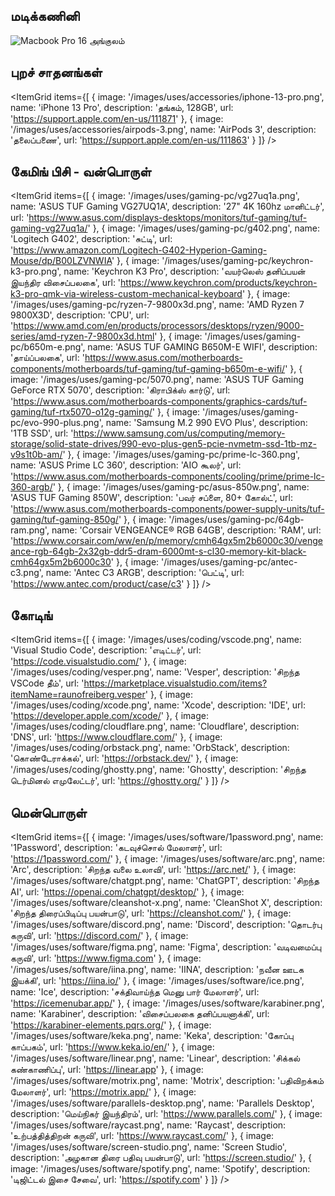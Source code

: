 ## மடிக்கணினி

<Image
  src='/images/uses/macbook-pro-16-inch.png'
  alt='Macbook Pro 16 அங்குலம்'
  width={1920}
  height={1080}
  lazy={false}
  priority
/>

## புறச் சாதனங்கள்

<ItemGrid
  items={[
    {
      image: '/images/uses/accessories/iphone-13-pro.png',
      name: 'iPhone 13 Pro',
      description: 'தங்கம், 128GB',
      url: 'https://support.apple.com/en-us/111871'
    },
    {
      image: '/images/uses/accessories/airpods-3.png',
      name: 'AirPods 3',
      description: 'தலைப்பணை',
      url: 'https://support.apple.com/en-us/111863'
    }
  ]}
/>

## கேமிங் பிசி - வன்பொருள்

<ItemGrid
  items={[
    {
      image: '/images/uses/gaming-pc/vg27uq1a.png',
      name: 'ASUS TUF Gaming VG27UQ1A',
      description: '27" 4K 160hz மானிட்டர்',
      url: 'https://www.asus.com/displays-desktops/monitors/tuf-gaming/tuf-gaming-vg27uq1a/'
    },
    {
      image: '/images/uses/gaming-pc/g402.png',
      name: 'Logitech G402',
      description: 'சுட்டி',
      url: 'https://www.amazon.com/Logitech-G402-Hyperion-Gaming-Mouse/dp/B00LZVNWIA'
    },
    {
      image: '/images/uses/gaming-pc/keychron-k3-pro.png',
      name: 'Keychron K3 Pro',
      description: 'வயர்லெஸ் தனிப்பயன் இயந்திர விசைப்பலகை',
      url: 'https://www.keychron.com/products/keychron-k3-pro-qmk-via-wireless-custom-mechanical-keyboard'
    },
    {
      image: '/images/uses/gaming-pc/ryzen-7-9800x3d.png',
      name: 'AMD Ryzen 7 9800X3D',
      description: 'CPU',
      url: 'https://www.amd.com/en/products/processors/desktops/ryzen/9000-series/amd-ryzen-7-9800x3d.html'
    },
    {
      image: '/images/uses/gaming-pc/b650m-e.png',
      name: 'ASUS TUF GAMING B650M-E WIFI',
      description: 'தாய்ப்பலகை',
      url: 'https://www.asus.com/motherboards-components/motherboards/tuf-gaming/tuf-gaming-b650m-e-wifi/'
    },
    {
      image: '/images/uses/gaming-pc/5070.png',
      name: 'ASUS TUF Gaming GeForce RTX 5070',
      description: 'கிராபிக்ஸ் கார்டு',
      url: 'https://www.asus.com/motherboards-components/graphics-cards/tuf-gaming/tuf-rtx5070-o12g-gaming/'
    },
    {
      image: '/images/uses/gaming-pc/evo-990-plus.png',
      name: 'Samsung M.2 990 EVO Plus',
      description: '1TB SSD',
      url: 'https://www.samsung.com/us/computing/memory-storage/solid-state-drives/990-evo-plus-gen5-pcie-nvmetm-ssd-1tb-mz-v9s1t0b-am/'
    },
    {
      image: '/images/uses/gaming-pc/prime-lc-360.png',
      name: 'ASUS Prime LC 360',
      description: 'AIO கூலர்',
      url: 'https://www.asus.com/motherboards-components/cooling/prime/prime-lc-360-argb/'
    },
    {
      image: '/images/uses/gaming-pc/asus-850w.png',
      name: 'ASUS TUF Gaming 850W',
      description: 'பவர் சப்ளை, 80+ கோல்ட்',
      url: 'https://www.asus.com/motherboards-components/power-supply-units/tuf-gaming/tuf-gaming-850g/'
    },
    {
      image: '/images/uses/gaming-pc/64gb-ram.png',
      name: 'Corsair VENGEANCE® RGB 64GB',
      description: 'RAM',
      url: 'https://www.corsair.com/ww/en/p/memory/cmh64gx5m2b6000c30/vengeance-rgb-64gb-2x32gb-ddr5-dram-6000mt-s-cl30-memory-kit-black-cmh64gx5m2b6000c30'
    },
    {
      image: '/images/uses/gaming-pc/antec-c3.png',
      name: 'Antec C3 ARGB',
      description: 'பெட்டி',
      url: 'https://www.antec.com/product/case/c3'
    }
  ]}
/>

## கோடிங்

<ItemGrid
  items={[
    {
      image: '/images/uses/coding/vscode.png',
      name: 'Visual Studio Code',
      description: 'எடிட்டர்',
      url: 'https://code.visualstudio.com/'
    },
    {
      image: '/images/uses/coding/vesper.png',
      name: 'Vesper',
      description: 'சிறந்த VSCode தீம்',
      url: 'https://marketplace.visualstudio.com/items?itemName=raunofreiberg.vesper'
    },
    {
      image: '/images/uses/coding/xcode.png',
      name: 'Xcode',
      description: 'IDE',
      url: 'https://developer.apple.com/xcode/'
    },
    {
      image: '/images/uses/coding/cloudflare.png',
      name: 'Cloudflare',
      description: 'DNS',
      url: 'https://www.cloudflare.com/'
    },
    {
      image: '/images/uses/coding/orbstack.png',
      name: 'OrbStack',
      description: 'கொண்டேராக்கல்',
      url: 'https://orbstack.dev/'
    },
    {
      image: '/images/uses/coding/ghostty.png',
      name: 'Ghostty',
      description: 'சிறந்த டெர்மினல் எமுலேட்டர்',
      url: 'https://ghostty.org/'
    }
  ]}
/>

## மென்பொருள்

<ItemGrid
  items={[
    {
      image: '/images/uses/software/1password.png',
      name: '1Password',
      description: 'கடவுச்சொல் மேலாளர்',
      url: 'https://1password.com/'
    },
    {
      image: '/images/uses/software/arc.png',
      name: 'Arc',
      description: 'சிறந்த வலை உலாவி',
      url: 'https://arc.net/'
    },
    {
      image: '/images/uses/software/chatgpt.png',
      name: 'ChatGPT',
      description: 'சிறந்த AI',
      url: 'https://openai.com/chatgpt/desktop/'
    },
    {
      image: '/images/uses/software/cleanshot-x.png',
      name: 'CleanShot X',
      description: 'சிறந்த திரைப்பிடிப்பு பயன்பாடு',
      url: 'https://cleanshot.com/'
    },
    {
      image: '/images/uses/software/discord.png',
      name: 'Discord',
      description: 'தொடர்பு கருவி',
      url: 'https://discord.com/'
    },
    {
      image: '/images/uses/software/figma.png',
      name: 'Figma',
      description: 'வடிவமைப்பு கருவி',
      url: 'https://www.figma.com'
    },
    {
      image: '/images/uses/software/iina.png',
      name: 'IINA',
      description: 'நவீன ஊடக இயக்கி',
      url: 'https://iina.io/'
    },
    {
      image: '/images/uses/software/ice.png',
      name: 'Ice',
      description: 'சக்திவாய்ந்த மெனு பார் மேலாளர்',
      url: 'https://icemenubar.app/'
    },
    {
      image: '/images/uses/software/karabiner.png',
      name: 'Karabiner',
      description: 'விசைப்பலகை தனிப்பயனாக்கி',
      url: 'https://karabiner-elements.pqrs.org/'
    },
    {
      image: '/images/uses/software/keka.png',
      name: 'Keka',
      description: 'கோப்பு காப்பகம்',
      url: 'https://www.keka.io/en/'
    },
    {
      image: '/images/uses/software/linear.png',
      name: 'Linear',
      description: 'சிக்கல் கண்காணிப்பு',
      url: 'https://linear.app'
    },
    {
      image: '/images/uses/software/motrix.png',
      name: 'Motrix',
      description: 'பதிவிறக்கம் மேலாளர்',
      url: 'https://motrix.app/'
    },
    {
      image: '/images/uses/software/parallels-desktop.png',
      name: 'Parallels Desktop',
      description: 'மெய்நிகர் இயந்திரம்',
      url: 'https://www.parallels.com/'
    },
    {
      image: '/images/uses/software/raycast.png',
      name: 'Raycast',
      description: 'உற்பத்தித்திறன் கருவி',
      url: 'https://www.raycast.com/'
    },
    {
      image: '/images/uses/software/screen-studio.png',
      name: 'Screen Studio',
      description: 'அழகான திரை பதிவு பயன்பாடு',
      url: 'https://screen.studio/'
    },
    {
      image: '/images/uses/software/spotify.png',
      name: 'Spotify',
      description: 'டிஜிட்டல் இசை சேவை',
      url: 'https://spotify.com'
    }
  ]}
/>